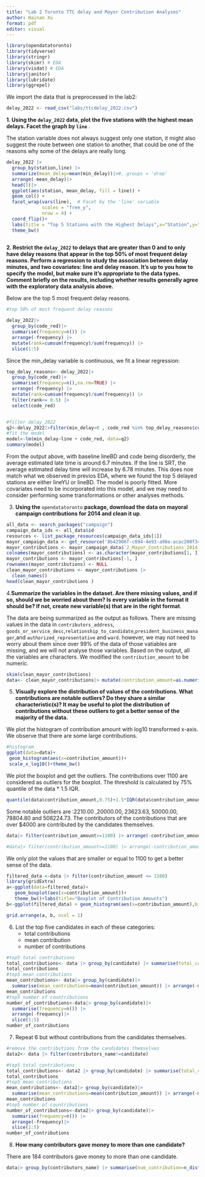 ```yaml
---
title: "Lab 2 Toronto TTC delay and Mayor Contribution Analyses"
author: Hainan Xu
format: pdf
editor: visual
---
```


```r
library(opendatatoronto)
library(tidyverse)
library(stringr)
library(skimr) # EDA
library(visdat) # EDA
library(janitor)
library(lubridate)
library(ggrepel)
```

We import the data that is preprocessed in the lab2:

```r
delay_2022 <- read_csv("labs/ttcdelay_2022.csv")
```

**1. Using the `delay_2022` data, plot the five stations with the highest mean delays. Facet the graph by `line`** .

The station variable does not always suggest only one station, it might also suggest the route between one station to another, that could be one of the reasons why some of the delays are really long.

```r
delay_2022 |>
  group_by(station,line) |>
  summarize(mean_delay=mean(min_delay))|>#,.groups = 'drop'
  arrange(-mean_delay)|>
  head(5)|>
  ggplot(aes(station, mean_delay, fill = line)) + 
  geom_col() + 
  facet_wrap(vars(line),  # Facet by the 'line' variable
             scales = "free_y",
             nrow = 4) +
  coord_flip()+
  labs(title = "Top 5 Stations with the Highest Delays",x="Station",y="Mean Delay ( in minutes)")+
  theme_bw()
  
```

**2. Restrict the `delay_2022` to delays that are greater than 0 and to only have delay reasons that appear in the top 50% of most frequent delay reasons. Perform a regression to study the association between delay minutes, and two covariates: line and delay reason. It's up to you how to specify the model, but make sure it's appropriate to the data types. Comment briefly on the results, including whether results generally agree with the exploratory data analysis above.**

Below are the top 5 most frequent delay reasons. 

```r
#top 50% of most frequent delay reasons

delay_2022|> 
  group_by(code_red)|> 
  summarise(frequency=n()) |> 
  arrange(-frequency) |> 
  mutate(rank=cumsum(frequency)/sum(frequency)) |>
  slice(1:5)
```

Since the min_delay variable is continuous, we fit a linear regression:

```r
top_delay_reasons<- delay_2022|> 
  group_by(code_red)|> 
  summarise(frequency=n(),na.rm=TRUE) |> 
  arrange(-frequency) |> 
  mutate(rank=cumsum(frequency)/sum(frequency)) |> 
  filter(rank<= 0.5) |> 
  select(code_red)


#filter delay_2022
q2<-delay_2022|>filter(min_delay>0 , code_red %in% top_delay_reasons$code_red)
#fit the model
model<-lm(min_delay~line + code_red, data=q2)
summary(model)
```

From the output above, with baseline lineBD and code being disorderly, the average estimated late time is around 6.7 minutes. If the line is SRT, the average estimated delay time will increase by 6.78 minutes. This does noe match what we observed in previos EDA, where we found the top 5 delayed stations are either lineYU or lineBD. The model is poorly fitted. More covariates need to be incorporated into this model, and we may need to consider performing some transformations or other analyses methods.

3.  **Using the** `opendatatoronto` **package, download the data on mayoral campaign contributions for 2014 and clean it up**.

```r
all_data <- search_packages("campaign")
campaign_data_ids <- all_data$id
resources <- list_package_resources(campaign_data_ids[1])
mayor_campaign_data <- get_resource('8b42906f-c894-4e93-a98e-acac200f34a4')
mayor_contributions <- mayor_campaign_data$`2_Mayor_Contributions_2014_election.xls`
colnames(mayor_contributions) <- as.character(mayor_contributions[1, ])
mayor_contributions <- mayor_contributions[-1, ]
rownames(mayor_contributions) <- NULL
clean_mayor_contributions <- mayor_contributions |>
  clean_names()
head(clean_mayor_contributions )
```

4.**Summarize the variables in the dataset. Are there missing values, and if so, should we be worried about them? Is every variable in the format it should be? If not, create new variable(s) that are in the right format**.

The data are being summarized as the output as follows. There are missing values in the data in `contributors_address`, `goods_or_service_desc`,`relationship_to_candidate`,`president_business_manager`,and `authorized_representative` and `ward`. however, we may not need to worry about them since over 99% of the data of those vatiables are missing, and we will not analyse those variables. Based on the output, all the variables are characters. We modified the `contribution_amount` to be numeric.

```r
skim(clean_mayor_contributions)
data<- clean_mayor_contributions|> mutate(contribution_amount=as.numeric(contribution_amount))
```

5.  **Visually explore the distribution of values of the contributions. What contributions are notable outliers? Do they share a similar characteristic(s)? It may be useful to plot the distribution of contributions without these outliers to get a better sense of the majority of the data.**

We plot the histogram of contribution amount with log10 transformed x-axis. We observe that there are some large contributions.

```r
#histogram
ggplot(data=data)+
 geom_histogram(aes(x=contribution_amount))+
 scale_x_log10()+theme_bw()
```

We plot the boxplot and get the outliers. The contributions over 1100 are considered as outliers for the boxplot. The threshold is calculated by 75% quantile of the data \* 1.5 IQR.

```r
quantile(data$contribution_amount,0.75)+1.5*IQR(data$contribution_amount)
```

Some notable outliers are :2210.00 ,20000.00, 23623.63, 50000.00, 78804.80 and 508224.73. The contributors of the contributions that are over \$4000 are contributed by the candidates themselves.

```r
data|> filter(contribution_amount>=1100) |> arrange(-contribution_amount) |> select(contributors_name,candidate,contribution_amount)

#data|> filter(contribution_amount>=1100) |> arrange(-contribution_amount) |> select(contributors_name,candidate,contribution_amount) |> group_by(candidate) |> summarise(frequency=n()) |> arrange(-frequency)

```

We only plot the values that are smaller or equal to 1100 to get a better sense of the data.

```r
filtered_data <-data |> filter(contribution_amount <= 1100)
library(gridExtra)
a<-ggplot(data=filtered_data)+
   geom_boxplot(aes(x=contribution_amount))+
   theme_bw()+labs(title="Boxplot of Contribution Amounts")
b<-ggplot(filtered_data) + geom_histogram(aes(x=contribution_amount),bins = 25) +theme_bw() + labs(title="Histogram of Contribution Amounts", xlab= "contribution amount")

grid.arrange(a, b, ncol = 1)
```

6.  List the top five candidates in each of these categories:
    -   total contributions
    -   mean contribution
    -   number of contributions

```r
#top5 total contributions
total_contributions<- data |> group_by(candidate) |> summarise(total_contributions=sum(contribution_amount)) |> arrange(-total_contributions) |> slice(1:5)
total_contributions
#top5 mean contributions
mean_contributions<- data|> group_by(candidate)|>
  summarise(mean_contributions=mean(contribution_amount)) |> arrange(-mean_contributions) |> slice(1:5)
mean_contributions
#top5 number of countributions
number_of_contributions<-data|> group_by(candidate)|>
  summarise(frequency=n()) |>
  arrange(-frequency)|>
  slice(1:5)
number_of_contributions
```

7.  Repeat 6 but without contributions from the candidates themselves.

```r
#remove the contributions from the candidates themselves
data2<- data |> filter(contributors_name!=candidate)

#top5 total contributions
total_contributions<- data2 |> group_by(candidate) |> summarise(total_contributions=sum(contribution_amount)) |> arrange(-total_contributions) |> slice(1:5)
total_contributions
#top5 mean contributions
mean_contributions<- data2|> group_by(candidate)|>
  summarise(mean_contributions=mean(contribution_amount)) |> arrange(-mean_contributions) |> slice(1:5)
mean_contributions
#top5 number of countributions
number_of_contributions<-data2|> group_by(candidate)|>
  summarise(frequency=n()) |>
  arrange(-frequency)|>
  slice(1:5)
number_of_contributions
```

8.  **How many contributors gave money to more than one candidate?**

There are 184 contributors gave money to more than one candidate.

```r
data|> group_by(contributors_name) |> summarise(num_contribution=n_distinct(candidate)) |> filter(num_contribution>1) |> nrow()
```
